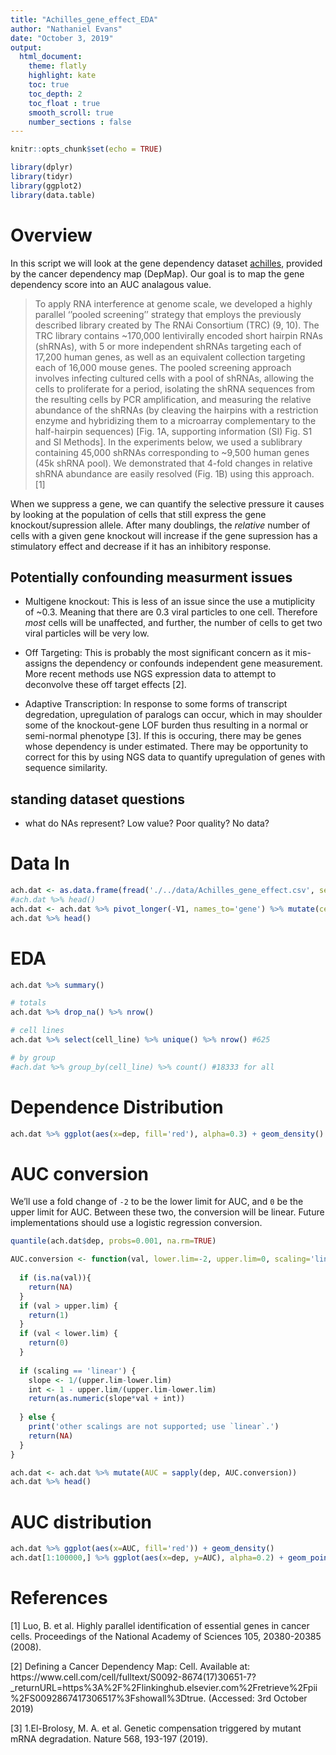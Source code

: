 ```yaml
---
title: "Achilles_gene_effect_EDA"
author: "Nathaniel Evans"
date: "October 3, 2019"
output:
  html_document: 
    theme: flatly 
    highlight: kate
    toc: true
    toc_depth: 2
    toc_float : true
    smooth_scroll: true
    number_sections : false
---
```


```r
knitr::opts_chunk$set(echo = TRUE)

library(dplyr)
library(tidyr)
library(ggplot2)
library(data.table)
```


# Overview

In this script we will look at the gene dependency dataset [achilles](https://depmap.org/portal/download/), provided by the cancer dependency map (DepMap). Our goal is to map the gene dependency score into an AUC analagous value.   

> To apply RNA interference at genome scale, we developed a highly parallel ''pooled screening'' strategy that employs the previously described library created by The RNAi Consortium (TRC) (9, 10). The TRC library contains ~170,000 lentivirally encoded short hairpin RNAs (shRNAs), with 5 or more independent shRNAs targeting each of 17,200 human genes, as well as an equivalent collection targeting each of 16,000 mouse genes. The pooled screening approach involves infecting cultured cells with a pool of shRNAs, allowing the cells to proliferate for a period, isolating the shRNA sequences from the resulting cells by PCR amplification, and measuring the relative abundance of the shRNAs (by cleaving the hairpins with a restriction enzyme and hybridizing them to a microarray complementary to the half-hairpin sequences) [Fig. 1A, supporting information (SI) Fig. S1 and SI Methods]. In the experiments below, we used a sublibrary containing 45,000 shRNAs corresponding to ~9,500 human genes (45k shRNA pool). We demonstrated that 4-fold changes in relative shRNA abundance are easily resolved (Fig. 1B) using this approach. [1]   

When we suppress a gene, we can quantify the selective pressure it causes by looking at the population of cells that still express the gene knockout/supression allele. After many doublings, the *relative* number of cells with a given gene knockout will increase if the gene supression has a stimulatory effect and decrease if it has an inhibitory response.   

## Potentially confounding measurment issues 

- Multigene knockout: This is less of an issue since the use a mutiplicity of ~0.3. Meaning that there are 0.3 viral particles to one cell. Therefore *most* cells will be unaffected, and further, the number of cells to get two viral particles will be very low.  

- Off Targeting: This is probably the most significant concern as it mis-assigns the dependency or confounds independent gene measurement. More recent methods use NGS expression data to attempt to deconvolve these off target effects [2].   

- Adaptive Transcription: In response to some forms of transcript degredation, upregulation of paralogs can occur, which in may shoulder some of the knockout-gene LOF burden thus resulting in a normal or semi-normal phenotype [3]. If this is occuring, there may be genes whose dependency is under estimated. There may be opportunity to correct for this by using NGS data to quantify upregulation of genes with sequence similarity.   

## standing dataset questions

- what do NAs represent? Low value? Poor quality? No data?   

# Data In 

```r
ach.dat <- as.data.frame(fread('./../data/Achilles_gene_effect.csv', sep=','))
#ach.dat %>% head()
ach.dat <- ach.dat %>% pivot_longer(-V1, names_to='gene') %>% mutate(cell_line = V1, dep = value) %>% select(-V1, -value)
ach.dat %>% head()
```

# EDA 

```r
ach.dat %>% summary()

# totals 
ach.dat %>% drop_na() %>% nrow()

# cell lines 
ach.dat %>% select(cell_line) %>% unique() %>% nrow() #625

# by group 
#ach.dat %>% group_by(cell_line) %>% count() #18333 for all
```

# Dependence Distribution

```r
ach.dat %>% ggplot(aes(x=dep, fill='red'), alpha=0.3) + geom_density()
```


# AUC conversion 

We'll use a fold change of `-2` to be the lower limit for AUC, and `0` be the upper limit for AUC. Between these two, the conversion will be linear. Future implementations should use a logistic regression conversion.   

```r
quantile(ach.dat$dep, probs=0.001, na.rm=TRUE)

AUC.conversion <- function(val, lower.lim=-2, upper.lim=0, scaling='linear', na_convert=NA ){
  
  if (is.na(val)){
    return(NA)
  }
  if (val > upper.lim) {
    return(1)
  } 
  if (val < lower.lim) {
    return(0)
  }
  
  if (scaling == 'linear') {
    slope <- 1/(upper.lim-lower.lim)
    int <- 1 - upper.lim/(upper.lim-lower.lim)
    return(as.numeric(slope*val + int))
    
  } else { 
    print('other scalings are not supported; use `linear`.')
    return(NA)
  }
}

```

```r
ach.dat <- ach.dat %>% mutate(AUC = sapply(dep, AUC.conversion))
ach.dat %>% head()
```


# AUC distribution 

```r
ach.dat %>% ggplot(aes(x=AUC, fill='red')) + geom_density()
ach.dat[1:100000,] %>% ggplot(aes(x=dep, y=AUC), alpha=0.2) + geom_point()
```


# References 

[1] Luo, B. et al. Highly parallel identification of essential genes in cancer cells. Proceedings of the National Academy of Sciences 105, 20380-20385 (2008).

[2] Defining a Cancer Dependency Map: Cell. Available at: https://www.cell.com/cell/fulltext/S0092-8674(17)30651-7?_returnURL=https%3A%2F%2Flinkinghub.elsevier.com%2Fretrieve%2Fpii%2FS0092867417306517%3Fshowall%3Dtrue. (Accessed: 3rd October 2019)

[3] 1.El-Brolosy, M. A. et al. Genetic compensation triggered by mutant mRNA degradation. Nature 568, 193-197 (2019).







